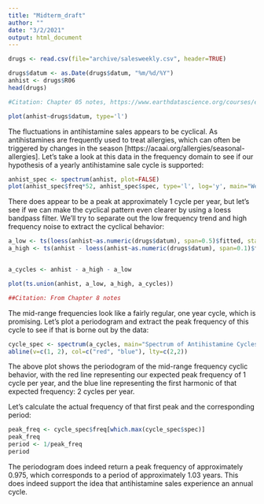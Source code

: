```yaml
---
title: "Midterm_draft"
author: ""
date: "3/2/2021"
output: html_document
---
```


```r
drugs <- read.csv(file="archive/salesweekly.csv", header=TRUE)

drugs$datum <- as.Date(drugs$datum, "%m/%d/%Y")
anhist <- drugs$R06
head(drugs)

#Citation: Chapter 05 notes, https://www.earthdatascience.org/courses/earth-analytics/time-series-data/date-class-in-r/

plot(anhist~drugs$datum, type='l')

```

The fluctuations in antihistamine sales appears to be cyclical. As antihistamines are frequently used to treat allergies, which can often be triggered by changes in the season [https://acaai.org/allergies/seasonal-allergies]. Let's take a look at this data in the frequency domain to see if our hypothesis of a yearly antihistamine sale cycle is supported:
```r
anhist_spec <- spectrum(anhist, plot=FALSE)
plot(anhist_spec$freq*52, anhist_spec$spec, type='l', log='y', main="Weekly Antihistamine Sale Spectrum", xlab="Cycles Per Year", ylab="spectrum")
```

There does appear to be a peak at approximately 1 cycle per year, but let's see if we can make the cyclical pattern even clearer by using a loess bandpass filter. We'll try to separate out the low frequency trend and high frequency noise to extract the cyclical behavior:

```r
a_low <- ts(loess(anhist~as.numeric(drugs$datum), span=0.5)$fitted, start=2014, frequency=52)
a_high <- ts(anhist - loess(anhist~as.numeric(drugs$datum), span=0.1)$fitted, start=2014, frequency=52)


a_cycles <- anhist - a_high - a_low

plot(ts.union(anhist, a_low, a_high, a_cycles))

##Citation: From Chapter 8 notes
```

The mid-range frequencies look like a fairly regular, one year cycle, which is promising. Let's plot a periodogram and extract the peak frequency of this cycle to see if that is borne out by the data:

```r
cycle_spec <- spectrum(a_cycles, main="Spectrum of Antihistamine Cycles", ylab="spectrum", xlab="Cycles per year")
abline(v=c(1, 2), col=c("red", "blue"), lty=c(2,2))

```

The above plot shows the periodogram of the mid-range frequency cyclic behavior, with the red line representing our expected peak frequency of 1 cycle per year, and the blue line representing the first harmonic of that expected frequency: 2 cycles per year.

Let's calculate the actual frequency of that first peak and the corresponding period:

```r
peak_freq <- cycle_spec$freq[which.max(cycle_spec$spec)]
peak_freq
period <- 1/peak_freq
period
```

The periodogram does indeed return a peak frequency of approximately 0.975, which corresponds to a period of approximately 1.03 years. This does indeed support the idea that antihistamine sales experience an annual cycle.
